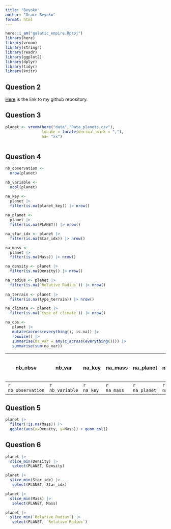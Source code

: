 ```yaml
---
title: "Beyoko"
author: "Grace Beyoko"
format: html
---
```


```r
here::i_am("galatic_empire.Rproj")
library(here)
library(vroom)
library(stringr)
library(readr)
library(ggplot2)
library(dplyr)
library(tidyr)
library(knitr)
```

## Question 2

[Here](https://github.com/GraceBeyoko/galatic_empire.git) is the link to my github repository.

## Question 3

```r
planet <- vroom(here("data","Data_planets.csv"),
                locale = locale(decimal_mark = ","),
                na= "xx")
```

```r

```

## Question 4

```r
nb_observation <- 
  nrow(planet)

nb_variable <-
  ncol(planet)

na_key <-
  planet |>
  filter(is.na(planet_key)) |> nrow()
            
na_planet <-
  planet |>
  filter(is.na(PLANET)) |> nrow()

na_star_idx <- planet |> 
  filter(is.na(Star_idx)) |> nrow()

na_mass <- 
  planet |> 
  filter(is.na(Mass)) |> nrow() 

na_density <- planet |>
  filter(is.na(Density)) |> nrow()

na_radius <- planet |> 
  filter(is.na(`Relative Radius`)) |> nrow()
  
na_terrain <- planet |> 
  filter(is.na(type_terrain)) |> nrow()

na_climate <- planet |> 
  filter(is.na(`type of climate`)) |> nrow()

na_obs <- 
   planet |>
   mutate(across(everything(), is.na)) |>
   rowwise() |>
   summarise(na_var = any(c_across(everything()))) |>
   summarise(sum(na_var))
```

| nb_obsv            | nb_var          | na_key     | na_mass     | na_planet     | na_radius     | na_star_idx     | na_terrain     | na_climate     | na_density     | number of row with NA |
|-------|-------|-------|-------|-------|-------|-------|-------|-------|-------|-------|
| `r nb_observation` | `r nb_variable` | `r na_key` | `r na_mass` | `r na_planet` | `r na_radius` | `r na_star_idx` | `r na_terrain` | `r na_climate` | `r na_density` | `r na_obs`            |

## Question 5

```r
planet |>
  filter(!is.na(Mass)) |>
  ggplot(aes(x=Density, y=Mass)) + geom_col()
```

## Question 6

```r
planet |>
  slice_min(Density) |>
   select(PLANET, Density)

planet |>
  slice_min(Star_idx) |>
   select(PLANET, Star_idx)

planet |>
  slice_min(Mass) |>
   select(PLANET, Mass)

planet |>
  slice_min(`Relative Radius`) |>
   select(PLANET, `Relative Radius`)
```
